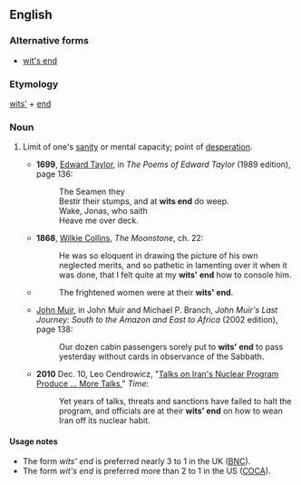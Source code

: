 ==English==
{{rft|Should it be expanded to "at one's wits' end"?}}
===Alternative forms===
* [[wit's end]] {{a|US}}

===Etymology===
[[wits]][[']] + [[end]]

===Noun===
{{en-noun|head=[[wits]][[']] [[end]]}}

# {{cx|chiefly|UK|lang=en}} Limit of one's [[sanity]] or mental capacity; point of [[desperation]].
#* '''1699''', [[w:Edward Taylor|Edward Taylor]], in ''The Poems of Edward Taylor'' (1989 edition), page 136:
#*: The Seamen they
#*: Bestir their stumps, and at '''wits end''' do weep.
#*: Wake, Jonas, who saith
#*: Heave me over deck.
#* '''1868''', [[w:Wilkie Collins|Wilkie Collins]], ''The Moonstone'', ch. 22:
#*: He was so eloquent in drawing the picture of his own neglected merits, and so pathetic in lamenting over it when it was done, that I felt quite at my '''wits' end''' how to console him.
#* {{RQ:Sinclair Jungle|18}}
#*: The frightened women were at their '''wits' end'''.
#* {{circa|1911}} [[w:John Muir|John Muir]], in John Muir and Michael P. Branch, ''John Muir's Last Journey: South to the Amazon and East to Africa'' (2002 edition), page 138:
#*: Our dozen cabin passengers sorely put to '''wits' end''' to pass yesterday without cards in observance of the Sabbath.
#* '''2010''' Dec. 10, Leo Cendrowicz, "[http://www.time.com/time/world/article/0,8599,2035733,00.html Talks on Iran's Nuclear Program Produce ... More Talks]," ''Time'':
#*: Yet years of talks, threats and sanctions have failed to halt the program, and officials are at their '''wits' end''' on how to wean Iran off its nuclear habit.

====Usage notes====
* The form ''wits' end'' is preferred nearly 3 to 1 in the UK ([[BNC]]).
* The form ''wit's end'' is preferred more than 2 to 1 in the US ([[COCA]]).